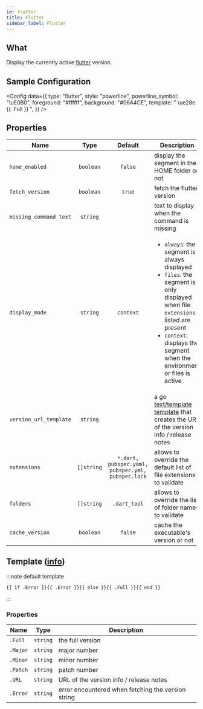 ```yaml
---
id: flutter
title: Flutter
sidebar_label: Flutter
---
```


## What

Display the currently active [flutter] version.

## Sample Configuration


<Config
  data={{
    type: "flutter",
    style: "powerline",
    powerline_symbol: "\uE0B0",
    foreground: "#ffffff",
    background: "#06A4CE",
    template: " \ue28e {{ .Full }} ",
  }}
/>

## Properties

| Name                   | Type       | Default                                           | Description                                                                                                                                                                                                                          |
| ---------------------- | :--------: | :-----------------------------------------------: | ------------------------------------------------------------------------------------------------------------------------------------------------------------------------------------------------------------------------------------ |
| `home_enabled`         | `boolean`  | `false`                                           | display the segment in the HOME folder or not                                                                                                                                                                                        |
| `fetch_version`        | `boolean`  | `true`                                            | fetch the flutter version                                                                                                                                                                                                            |
| `missing_command_text` | `string`   |                                                   | text to display when the command is missing                                                                                                                                                                                          |
| `display_mode`         | `string`   | `context`                                         | <ul><li>`always`: the segment is always displayed</li><li>`files`: the segment is only displayed when file `extensions` listed are present</li><li>`context`: displays the segment when the environment or files is active</li></ul> |
| `version_url_template` | `string`   |                                                   | a go [text/template][go-text-template] [template][templates] that creates the URL of the version info / release notes                                                                                                                |
| `extensions`           | `[]string` | `*.dart, pubspec.yaml, pubspec.yml, pubspec.lock` | allows to override the default list of file extensions to validate                                                                                                                                                                   |
| `folders`              | `[]string` | `.dart_tool`                                      | allows to override the list of folder names to validate                                                                                                                                                                              |
| `cache_version`        | `boolean`  | `false`                                           | cache the executable's version or not                                                                                                                                                                                                |

## Template ([info][templates])

:::note default template

```template
{{ if .Error }}{{ .Error }}{{ else }}{{ .Full }}{{ end }}
```

:::

### Properties

| Name     | Type     | Description                                        |
| -------- | -------- | -------------------------------------------------- |
| `.Full`  | `string` | the full version                                   |
| `.Major` | `string` | major number                                       |
| `.Minor` | `string` | minor number                                       |
| `.Patch` | `string` | patch number                                       |
| `.URL`   | `string` | URL of the version info / release notes            |
| `.Error` | `string` | error encountered when fetching the version string |

[go-text-template]: https://golang.org/pkg/text/template/
[templates]: /docs/configuration/templates
[flutter]: https://flutter.dev/
